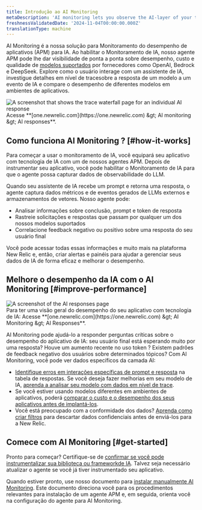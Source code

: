 ```yaml
---
title: Introdução ao AI Monitoring
metaDescription: 'AI monitoring lets you observe the AI-layer of your tech stack, giving you a holistic overview of the health and performance of your AI-powered app.'
freshnessValidatedDate: '2024-11-04T00:00:00.000Z'
translationType: machine
---
```


AI Monitoring é a nossa solução para Monitoramento do desempenho de aplicativos (APM) para IA. Ao habilitar o Monitoramento de IA, nosso agente APM pode lhe dar visibilidade de ponta a ponta sobre desempenho, custo e qualidade de [modelos suportados](/docs/ai-monitoring/compatibility-requirements-ai-monitoring) por fornecedores como OpenAI, Bedrock e DeepSeek. Explore como o usuário interage com um assistente de IA, investigue detalhes em nível de tracesobre a resposta de um modelo a um evento de IA e compare o desempenho de diferentes modelos em ambientes de aplicativos.

<img title="Trace waterfall for AI monitoring" alt="A screenshot that shows the trace waterfall page for an individual AI response" src="/images/ai_screenshot-full_ai-responses-intro-page.webp" />

<figcaption>
  Acesse **[one.newrelic.com](https://one.newrelic.com) &amp;gt; AI monitoring &amp;gt; AI responses**.
</figcaption>

## Como funciona AI Monitoring ? [#how-it-works]

Para começar a usar o monitoramento de IA, você equipará seu aplicativo com tecnologia de IA com um de nossos agentes APM. Depois de instrumentar seu aplicativo, você pode habilitar o Monitoramento de IA para que o agente possa capturar dados de observabilidade do LLM.

Quando seu assistente de IA recebe um prompt e retorna uma resposta, o agente captura dados métricos e de eventos gerados de LLMs externos e armazenamentos de vetores. Nosso agente pode:

* Analisar informações sobre conclusão, prompt e token de resposta
* Rastreie solicitações e respostas que passam por qualquer um dos nossos modelos suportados
* Correlacione feedback negativo ou positivo sobre uma resposta do seu usuário final

Você pode acessar todas essas informações e muito mais na plataforma New Relic e, então, criar alertas e painéis para ajudar a gerenciar seus dados de IA de forma eficaz e melhorar o desempenho.

## Melhore o desempenho da IA com o AI Monitoring [#improve-performance]

<img title="AI responses page" alt="A screenshot of the AI responses page" src="/images/ai_screenshot-full_AI-responses-overview.webp" />

<figcaption>
  Para ter uma visão geral do desempenho do seu aplicativo com tecnologia de IA: Acesse **[one.newrelic.com](https://one.newrelic.com) &amp;gt; AI Monitoring &amp;gt; AI Responses**.
</figcaption>

AI Monitoring pode ajudá-lo a responder perguntas críticas sobre o desempenho do aplicativo de IA: seu usuário final está esperando muito por uma resposta? Houve um aumento recente no uso token ? Existem padrões de feedback negativo dos usuários sobre determinados tópicos? Com AI Monitoring, você pode ver dados específicos da camada AI:

* [Identifique erros em interações específicas de prompt e resposta](/docs/ai-monitoring/explore-ai-data/view-ai-responses) na tabela de respostas. Se você deseja fazer melhorias em seu modelo de IA, [aprenda a analisar seu modelo com dados em nível de trace](/docs/ai-monitoring/explore-ai-data/view-ai-responses/#ai-response-trace-view).
* Se você estiver usando modelos diferentes em ambientes de aplicativos, poderá [comparar o custo e o desempenho dos seus aplicativos antes de implantá-los](/docs/ai-monitoring/view-ai-data/#model-comparison).
* Você está preocupado com a conformidade dos dados? [Aprenda como criar filtros](/docs/ai-monitoring/drop-sensitive-data) para descartar dados confidenciais antes de enviá-los para a New Relic.

## Comece com AI Monitoring [#get-started]

Pronto para começar? Certifique-se de [confirmar se você pode instrumentalizar sua biblioteca ou frameworkde IA](/docs/ai-monitoring/compatibility-requirements-ai-monitoring). Talvez seja necessário atualizar o agente se você já tiver instrumentado seu aplicativo.

Quando estiver pronto, use nosso documento para [instalar manualmente AI Monitoring](/install/ai-monitoring). Este documento direciona você para os procedimentos relevantes para instalação de um agente APM e, em seguida, orienta você na configuração do agente para AI Monitoring.